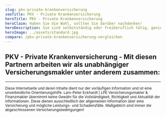 ```yaml
---
slug: pkv-private-krankenversicherung
seoTitle: PKV - Private Krankenversicherung
heroTitle: PKV - Private Krankenversicherung
heroClaim: Haben Sie die Wahl, sollten Sie darüber nachdenken!
heroDescription: Sie sind selbstständig oder freiberuflich tätig, genießen die Absicherungsmöglichkeiten als Beamte oder verdienen als Arbeitnehmer über der Jahresarbeitsentgeltgrenze (JAEG), können Sie Ihre Chance nutzen.
heroImage: ../assets/standard.jpg
compare: /pkv-private-krankenversicherung-vergleichen
---
```



<AwardBox />
<ProvenExpert />
<ContactAndCompareBox />


## PKV - Private Krankenversicherung - Mit diesen Partnern arbeiten wir als unabhängiger Versicherungsmakler unter anderem zusammen:

<InsurancesBox title='Krankenversicherungsgesellschaften'/>

---

<small>Diese Internetseite und deren Inhalte dient nur der vorläufigen Information und ist eine unverbindliche Orientierungshilfe. Lars-Peter Eckhardt | LPE Versicherungsmakler & Finanzmakler übernimmt keine Gewähr für die Vollständigkeit, Richtigkeit und Aktualität der Informationen. Diese dienen ausschließlich der allgemeinen Information über eine Versicherung und mögliche Leistungs- und Schadensfälle. Maßgeblich sind immer die abgeschlossenen Versicherungsbedingungen!</small>